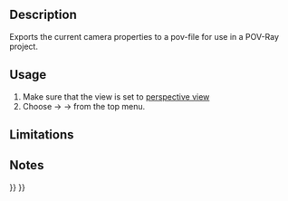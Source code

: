 <languages/>

{{Docnav
|[[Raytracing_WriteView|Export view to povray]]
|[[Raytracing_WritePart|Export part to povray]]
|[[Raytracing_Workbench|Raytracing]]
|IconL=Raytracing_WriteView.svg
|IconR=Raytracing_WritePart.svg
|IconC=Workbench_Raytracing.svg
}}

{{GuiCommand
|Name=Raytracing WriteCamera‏‎
|MenuLocation=Raytracing → Camera‏‎
|Workbenches=[[Raytracing_Workbench|Raytracing]]
|Shortcut=
|SeeAlso=
}}

==Description==

Exports the current camera properties to a pov-file for use in a POV-Ray project.

==Usage==

# Make sure that the view is set to [[Std_PerspectiveCamera|perspective view]]
# Choose {{KEY|Raytracing}}  →  {{KEY|Utilities}}  →{{KEY|[[Image:Raytracing_WriteCamera.svg|32px]] Export camera to POV-Ray...}}  from the top menu.

==Limitations==


==Notes==


{{Docnav
|[[Raytracing_WriteView|Export view to povray]]
|[[Raytracing_WritePart|Export part to povray]]
|[[Raytracing_Workbench|Raytracing]]
|IconL=Raytracing_WriteView.svg
|IconR=Raytracing_WritePart.svg
|IconC=Workbench_Raytracing.svg
}}

{{Raytracing_Tools_navi{{#translation:}}}}
{{Userdocnavi{{#translation:}}}}